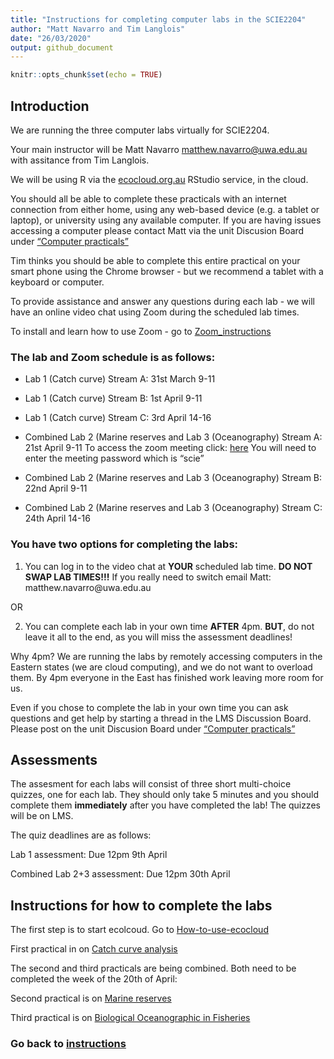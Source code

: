 ```yaml
---
title: "Instructions for completing computer labs in the SCIE2204"
author: "Matt Navarro and Tim Langlois"
date: "26/03/2020"
output: github_document
---
```


```r
knitr::opts_chunk$set(echo = TRUE)
```

## Introduction

We are running the three computer labs virtually for SCIE2204.

Your main instructor will be Matt Navarro <matthew.navarro@uwa.edu.au> with assitance from Tim Langlois.

We will be using R via the [ecocloud.org.au](https://app.ecocloud.org.au/) RStudio service, in the cloud.

You should all be able to complete these practicals with an internet connection from either home, using any web-based device (e.g. a tablet or laptop), or university using any available computer. If you are having issues accessing a computer please contact Matt via the unit Discusion Board under ["Computer practicals"](https://lms.uwa.edu.au/webapps/discussionboard/do/forum?action=list_threads&course_id=_51767_1&nav=discussion_board_entry&conf_id=_214217_1&forum_id=_232476_1)

Tim thinks you should be able to complete this entire practical on your smart phone using the Chrome browser - but we recommend a tablet with a keyboard or computer.

To provide assistance and answer any questions during each lab - we will have an online video chat using Zoom during the scheduled lab times.

To install and learn how to use Zoom - go to [Zoom_instructions](https://github.com/UWA-SCIE2204-Marine-Systems/1-instructions/blob/master/2-zoom-instructions.md)


### The lab and Zoom schedule is as follows:

- Lab 1 (Catch curve) Stream A: 31st March 9-11 
- Lab 1 (Catch curve) Stream B: 1st April 9-11
- Lab 1 (Catch curve) Stream C: 3rd April 14-16

- Combined Lab 2 (Marine reserves and Lab 3 (Oceanography) Stream A: 21st April 9-11 To access the zoom meeting click: [here](https://uwa.zoom.us/j/97110604153?pwd=aFo5Q0lIdndYa0syVTU5SXpJVktNUT09) You will need to enter the meeting password which is "scie"

- Combined Lab 2 (Marine reserves and Lab 3 (Oceanography) Stream B: 22nd April 9-11
- Combined Lab 2 (Marine reserves and Lab 3 (Oceanography) Stream C: 24th April 14-16


### You have two options for completing the labs:

1. You can log in to the video chat at **YOUR** scheduled lab time. **DO NOT SWAP LAB TIMES!!!** If you really need to switch email Matt: matthew.navarro@uwa.edu.au

OR

2. You can complete each lab in your own time **AFTER** 4pm. **BUT**, do not leave it all to the end, as you will miss the assessment deadlines! 

Why 4pm? We are running the labs by remotely accessing computers in the Eastern states (we are cloud computing), and we do not want to overload them. By 4pm everyone in the East has finished work leaving more room for us.

Even if you chose to complete the lab in your own time you can ask questions and get help by starting a thread in the LMS Discussion Board. Please post on the unit Discusion Board under ["Computer practicals"](https://lms.uwa.edu.au/webapps/discussionboard/do/forum?action=list_threads&course_id=_51767_1&nav=discussion_board_entry&conf_id=_214217_1&forum_id=_232476_1)


## Assessments

The assesment for each labs will consist of three short multi-choice quizzes, one for each lab. They should only take 5 minutes and you should complete them **immediately** after you have completed the lab! The quizzes will be on LMS. 

The quiz deadlines are as follows:

Lab 1 assessment: Due 12pm 9th April

Combined Lab 2+3 assessment: Due 12pm 30th April


## Instructions for how to complete the labs

The first step is to start ecolcoud. Go to [How-to-use-ecocloud](https://github.com/UWA-SCIE2204-Marine-Systems/1-instructions/blob/master/3-how-to-use-ecocloud.md)


First practical in on [Catch curve analysis](https://github.com/UWA-SCIE2204-Marine-Systems/Catch-curve/blob/master/CatchCurveMarkdown.md)

The second and third practicals are being combined. Both need to be completed the week of the 20th of April:

Second practical is on [Marine reserves](https://github.com/UWA-SCIE2204-Marine-Systems/No-take-marine-reserves/blob/master/lobster-density-inside-vs-outside-ntmr.md)

Third practical is on [Biological Oceanographic in Fisheries ](https://github.com/UWA-SCIE2204-Marine-Systems/Biological-oceanography/blob/master/Puerulus-settlement.md)



### Go back to [instructions](https://github.com/UWA-SCIE2204-Marine-Systems/1-instructions/blob/master/README.md)





